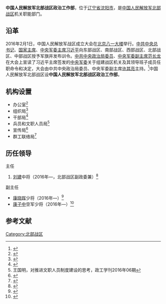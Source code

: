 {{Infobox PRCG
|color = darkgreen
|机构名称 = 中国人民解放军北部战区政治工作部
|上级机构 = [[中国人民解放军北部战区|中国人民解放军北部战区]]
|机构类型 = 战区机关职能部门
|军事级别 = 
|标志1 = China Emblem PLA.svg
|标志1说明 = [[中国人民解放军军徽|中国人民解放军军徽]]
|职位1 = 主任
|人员1 = [[刘建_(中将)|刘建]]
|衔级1 = [[中国人民解放军中将|中将]]
|职位2 = 
|人员2 =
|职位3 =
|人员3 =
|职位4 =
|人员4 =
|地址1 = [[辽宁省|辽宁省]][[沈阳市|沈阳市]]
|成立时间 = 2016年
|a=
|b=
|c=
|d=
|E=
|e=
}}

'''中国人民解放军北部战区政治工作部'''，位于[[辽宁省|辽宁省]][[沈阳市|沈阳市]]，是[[中国人民解放军北部战区|中国人民解放军北部战区]]机关职能部门。

==沿革==
2016年2月1日，中国人民解放军战区成立大会在[[北京|北京]][[八一大楼|八一大楼]]举行。[[中共中央总书记|中共中央总书记]]、[[中华人民共和国主席|国家主席]]、[[中央军委主席|中央军委主席]][[习近平|习近平]]向东部战区、南部战区、西部战区、北部战区、中部战区授予军旗并发布训令。[[中共中央政治局委员|中共中央政治局委员]]、[[中央军委副主席|中央军委副主席]][[范长龙|范长龙]]在大会上宣读了习近平主席签发的[[中央军委|中央军委]]关于组建战区机关及其领导班子成员任职命令和决定，大会由中共中央政治局委员、中央军委副主席[[许其亮|许其亮]]主持。<ref>{{Cite web  |url =http://news.xinhuanet.com/politics/2016-02/01/c_1117960554.htm  |title =中国人民解放军战区成立大会在北京举行  |author =  |date =2016-02-01  |publisher =新华网  |language =  |accessdate =  |quote =  |archive-date =2017-09-22  |archive-url =https://web.archive.org/web/20170922222113/http://news.xinhuanet.com/politics/2016-02/01/c_1117960554.htm  |dead-url =no  }}</ref>中国人民解放军北部战区设'''中国人民解放军北部战区政治工作部'''。

==机构设置==
*办公室<ref>{{Cite web  |url =http://news.youth.cn/jsxw/201605/t20160505_7953993.htm  |title =北部战区机关调整不知办事找谁 首个被问干部负责  |author =  |date =2016-05-05  |publisher =中国青年网  |language =  |accessdate =  |quote =  |archive-date =2019-05-11  |archive-url =https://web.archive.org/web/20190511025042/http://news.youth.cn/jsxw/201605/t20160505_7953993.htm  |dead-url =no  }}</ref>
*组织局<ref>{{Cite web  |url =http://military.cnr.cn/zgjq/20160506/t20160506_522073894.html  |title =北部战区党委一张“表”统筹全年学习教育  |author =  |date =2016-05-06  |publisher =央广网  |language =  |accessdate =  |quote =  |archive-date =2019-01-23  |archive-url =https://web.archive.org/web/20190123214649/http://military.cnr.cn/zgjq/20160506/t20160506_522073894.html  |dead-url =no  }}</ref>
*干部局<ref>{{Cite web |url = http://www.bjqx.org.cn/qxweb/n284752c711.aspx |title = 推心置腹，对组织把话说清楚 |author =  |date =2017-01-02  |publisher =前线  |language =  |accessdate =  |quote =  }}</ref>
*兵员和文职人员局<ref>王国明，对推进文职人员制度建设的思考，政工学刊2016年06期</ref>
*宣传局<ref>{{Cite web |url = http://www.ncha.gov.cn/art/2016/10/24/art_723_134377.html |title = 四川博物院举办“伟大征途上的中国梦——红军长征在四川”展览暨《伟大征途中国梦——红军长征在四川珍贵文物解读》图书首发式 |author =  |date = 2016-10-24 |publisher = 国家文物局 |language =  |accessdate =  |quote =  |archive-date = 2019-12-20 |archive-url = https://web.archive.org/web/20191220122458/http://www.ncha.gov.cn/art/2016/10/24/art_723_134377.html |dead-url = no }}</ref>
*群工联络局<ref>{{Cite web|url =http://www.scmz.gov.cn/InfoDetail.asp?ID=16600|title =西部战区政治工作部群工联络局来我厅进行座谈共商军地携手发展大计|author =|date =2016-02-19|publisher =四川省民政厅|language =|accessdate =|quote =|deadurl =yes|archiveurl =https://web.archive.org/web/20160418210858/http://www.scmz.gov.cn/InfoDetail.asp?ID=16600|archivedate =2016-04-18}}</ref>

== 历任领导 ==
;主任
#[[刘建_(中将)|刘建]]中将（2016年—，北部战区副政委兼）<ref>{{Cite web |url = http://china.caixin.com/2016-10-10/100994995.html |title = 刘建任北部战区副政委兼政治工作部主任 |author =  |date = 2016-10-10 |publisher = 财新网 |language =  |accessdate =  |quote =  |archive-date = 2019-02-20 |archive-url = https://web.archive.org/web/20190220061909/http://china.caixin.com/2016-10-10/100994995.html |dead-url = no }}</ref>

;副主任
*[[康晓晖|康晓晖]]少将（2016年—）<ref>{{Cite web|url =http://news.ifeng.com/a/20160302/47658424_0.shtml|title =康晓晖任北部战区政治工作部副主任|author =|date =2016-03-02|publisher =凤凰网|language =|accessdate =|quote =|archive-date =2016-06-12|archive-url =https://web.archive.org/web/20160612110806/http://news.ifeng.com/a/20160302/47658424_0.shtml|dead-url =no}}</ref>
*[[康子中|康子中]]空军少将（2016年—）<ref>{{Cite web |url = http://news.163.com/16/0409/22/BK8C9E6T00014AED.html |title = 康子中任北部战区政治工作部副主任 |author =  |date = 2016-04-09 |publisher = 网易 |language =  |accessdate =  |quote =  |archive-url = https://web.archive.org/web/20190123221050/http://news.163.com/16/0409/22/BK8C9E6T00014AED.html |archive-date = 2019-01-23 |dead-url = yes }}</ref>

== 参考文献 ==
{{Reflist|2}}

[[Category:北部战区|Category:北部战区]]